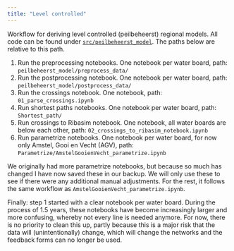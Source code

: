 ```yaml
---
title: "Level controlled"
---
```


Workflow for deriving level controlled (peilbeheerst) regional models.
All code can be found under [`src/peilbeheerst_model`](https://github.com/Deltares/Ribasim-NL/tree/main/src/peilbeheerst_model).
The paths below are relative to this path.

1. Run the preprocessing notebooks. One notebook per water board, path: `peilbeheerst_model/preprocess_data/`
2. Run the postprocessing notebook. One notebook per water board, path: `peilbeheerst_model/postprocess_data/`
3. Run the crossings notebook. One notebook, path: `01_parse_crossings.ipynb`
4. Run shortest paths notebooks. One notebook per water board, path: `Shortest_path/`
5. Run crossings to Ribasim notebook. One notebook, all water boards are below each other, path: `02_crossings_to_ribasim_notebook.ipynb`
6. Run parametrize notebooks. One notebook per water board, for now only Amstel, Gooi en Vecht (AGV), path: `Parametrize/AmstelGooienVecht_parametrize.ipynb`

We originally had more parametrize notebooks, but because so much has changed I have now saved these in our backup.
We will only use these to see if there were any additional manual adjustments.
For the rest, it follows the same workflow as `AmstelGooienVecht_parametrize.ipynb`.

Finally: step 1 started with a clear notebook per water board.
During the process of 1.5 years, these notebooks have become increasingly larger and more confusing, whereby not every line is needed anymore.
For now, there is no priority to clean this up, partly because this is a major risk that the data will (unintentionally) change, which will change the networks and the feedback forms can no longer be used.
